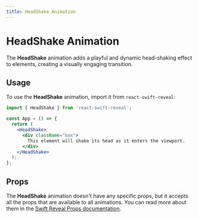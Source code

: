 ```yaml
---
title: HeadShake Animation
---
```


# HeadShake Animation

The **HeadShake** animation adds a playful and dynamic head-shaking effect to elements, creating a visually engaging transition.

## Usage

To use the **HeadShake** animation, import it from `react-swift-reveal`:

```jsx
import { HeadShake } from 'react-swift-reveal';

const App = () => {
  return (
    <HeadShake>
      <div className="box">
        This element will shake its head as it enters the viewport.
      </div>
    </HeadShake>
  );
};
```

## Props

The **HeadShake** animation doesn't have any specific props, but it accepts all the props that are available to all animations. You can read more about them in the [Swift Reveal Props documentation](/animations/props/).